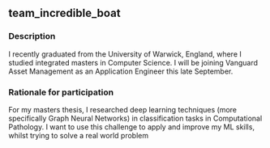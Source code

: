 ## team_incredible_boat

### Description
I recently graduated from the University of Warwick, England, where I studied integrated masters in Computer Science. I will be joining Vanguard Asset Management as an Application Engineer this late September.

### Rationale for participation
For my masters thesis, I researched deep learning techniques (more specifically Graph Neural Networks) in classification tasks in Computational Pathology. I want to use this challenge to apply and improve my ML skills, whilst trying to solve a real world problem

